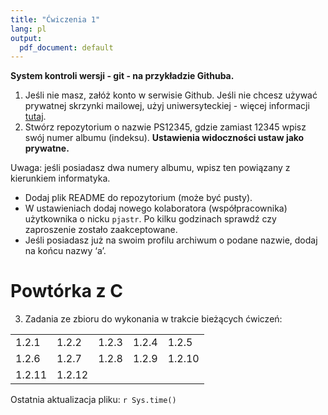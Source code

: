 ```yaml
---
title: "Ćwiczenia 1"
lang: pl
output:
  pdf_document: default
---
```


**System kontroli wersji - git - na przykładzie Githuba.**

1. Jeśli nie masz, załóż konto w serwisie Github. Jeśli nie chcesz używać prywatnej skrzynki mailowej,
użyj uniwersyteckiej - więcej informacji [tutaj](http://www.uwm.edu.pl/studenci/uslugi-informatyczne).
2. Stwórz repozytorium o nazwie PS12345, gdzie zamiast 12345 wpisz swój numer albumu (indeksu).
**Ustawienia widoczności ustaw jako prywatne.**

Uwaga: jeśli posiadasz dwa numery albumu, wpisz ten powiązany z kierunkiem informatyka.

* Dodaj plik README do repozytorium (może być pusty).
* W ustawieniach dodaj nowego kolaboratora (współpracownika) użytkownika o nicku `pjastr`. Po kilku
godzinach sprawdź czy zaproszenie zostało zaakceptowane.
* Jeśli posiadasz już na swoim profilu archiwum o podane nazwie, dodaj na końcu nazwy 'a'.

# Powtórka z C

3. Zadania ze zbioru do wykonania w trakcie bieżących ćwiczeń:

|  |  | |  |  |
|---|---|---|---|---|
| 1.2.1 | 1.2.2 | 1.2.3 | 1.2.4 | 1.2.5 |
| 1.2.6 | 1.2.7 | 1.2.8 | 1.2.9 | 1.2.10 |
| 1.2.11 | 1.2.12 |



Ostatnia aktualizacja pliku: `r Sys.time()`





